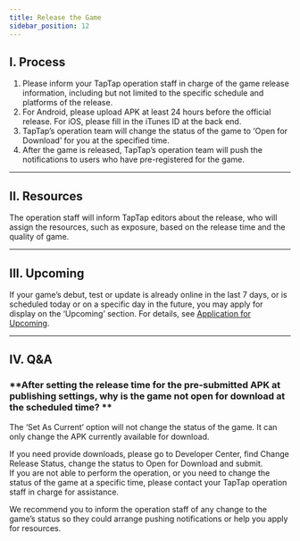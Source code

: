 ```yaml
---
title: Release the Game
sidebar_position: 12
---
```


## **I. Process**  
1. Please inform your TapTap operation staff in charge of the game release information, including but not limited to the specific schedule and platforms of the release.  
2. For Android, please upload APK at least 24 hours before the official release. For iOS, please fill in the iTunes ID at the back end.  
3. TapTap’s operation team will change the status of the game to ‘Open for Download’ for you at the specified time.  
4. After the game is released, TapTap’s operation team will push the notifications to users who have pre-registered for the game.     

---

## **II. Resources**  
The operation staff will inform TapTap editors about the release, who will assign the resources, such as exposure, based on the release time and the quality of game.  
  

---

## **III. Upcoming**  
If your game’s debut, test or update is already online in the last 7 days, or is scheduled today or on a specific day in the future, you may apply for display on the ‘Upcoming’ section. For details, see [Application for Upcoming](https://www.taptap.com/developer-center/doc/25).
  

---

## **IV. Q&A**  
### **After setting the release time for the pre-submitted APK at publishing settings, why is the game not open for download at the scheduled time? **  
The ‘Set As Current’ option will not change the status of the game. It can only change the APK currently available for download.  

If you need provide downloads, please go to Developer Center, find <Blue>Change Release Status</Blue>, change the status to Open for Download and submit.  
If you are not able to perform the operation, or you need to change the status of the game at a specific time, please contact your TapTap operation staff in charge for assistance.  

We recommend you to inform the operation staff of any change to the game’s status so they could arrange pushing notifications or help you apply for resources.  
